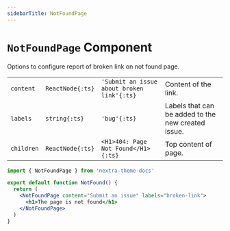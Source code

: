 ```yaml
---
sidebarTitle: NotFoundPage
---
```


# `NotFoundPage` Component

Options to configure report of broken link on not found page.

|            |                  |                                            |                                                    |
| ---------- | ---------------- | ------------------------------------------ | -------------------------------------------------- |
| `content`  | `ReactNode{:ts}` | `'Submit an issue about broken link'{:ts}` | Content of the link.                               |
| `labels`   | `string{:ts}`    | `'bug'{:ts}`                               | Labels that can be added to the new created issue. |
| `children` | `ReactNode{:ts}` | `<H1>404: Page Not Found</H1>{:ts}`        | Top content of page.                               |

```jsx filename="app/not-found.jsx"
import { NotFoundPage } from 'nextra-theme-docs'

export default function NotFound() {
  return (
    <NotFoundPage content="Submit an issue" labels="broken-link">
      <h1>The page is not found</h1>
    </NotFoundPage>
  )
}
```
